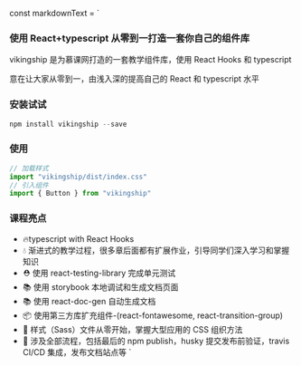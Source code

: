 
const markdownText = `

### 使用 React+typescript 从零到一打造一套你自己的组件库

vikingship 是为慕课网打造的一套教学组件库，使用 React Hooks 和 typescript

意在让大家从零到一，由浅入深的提高自己的 React 和 typescript 水平

### 安装试试

```javascript
npm install vikingship --save
```

### 使用

```javascript
// 加载样式
import "vikingship/dist/index.css"
// 引入组件
import { Button } from "vikingship"
```

### 课程亮点

- 🔥typescript with React Hooks
- 💧 渐进式的教学过程，很多章后面都有扩展作业，引导同学们深入学习和掌握知识
- ⛑️ 使用 react-testing-library 完成单元测试
- 📚 使用 storybook 本地调试和生成文档页面
- 📚 使用 react-doc-gen 自动生成文档
- 📦 使用第三方库扩充组件-(react-fontawesome, react-transition-group)
- 🌹 样式（Sass）文件从零开始，掌握大型应用的 CSS 组织方法
- 🎉 涉及全部流程，包括最后的 npm publish，husky 提交发布前验证，travis CI/CD 集成，发布文档站点等
  `
